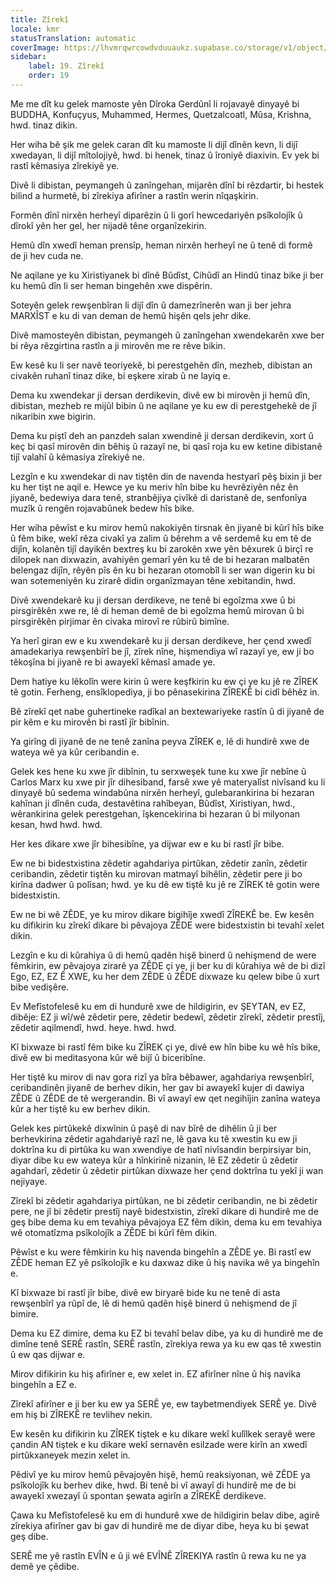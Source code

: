 ```yaml
---
title: Zîrekî
locale: kmr
statusTranslation: automatic
coverImage: https://lhvmrqwrcowdvduuaukz.supabase.co/storage/v1/object/public/strapi-uploads/small_cover-educacion-fundamental.webp-2d51a7828a2b1309555be27f7e2a61a0.webp
sidebar:
    label: 19. Zîrekî
    order: 19
---
```

Me me dît ku gelek mamoste yên Dîroka Gerdûnî li rojavayê dinyayê bi BUDDHA, Konfuçyus, Muhammed, Hermes, Quetzalcoatl, Mûsa, Krishna, hwd. tinaz dikin.

Her wiha bê şik me gelek caran dît ku mamoste li dijî dînên kevn, li dijî xwedayan, li dijî mîtolojiyê, hwd. bi henek, tinaz û îroniyê diaxivin. Ev yek bi rastî kêmasiya zîrekiyê ye.

Divê li dibistan, peymangeh û zanîngehan, mijarên dînî bi rêzdartir, bi hestek bilind a hurmetê, bi zîrekiya afirîner a rastîn werin nîqaşkirin.

Formên dînî nirxên herheyî diparêzin û li gorî hewcedariyên psîkolojîk û dîrokî yên her gel, her nijadê têne organîzekirin.

Hemû dîn xwedî heman prensîp, heman nirxên herheyî ne û tenê di formê de ji hev cuda ne.

Ne aqilane ye ku Xiristiyanek bi dînê Bûdîst, Cihûdî an Hindû tinaz bike ji ber ku hemû dîn li ser heman bingehên xwe dispêrin.

Soteyên gelek rewşenbîran li dijî dîn û damezrînerên wan ji ber jehra MARXÎST e ku di van deman de hemû hişên qels jehr dike.

Divê mamosteyên dibistan, peymangeh û zanîngehan xwendekarên xwe ber bi rêya rêzgirtina rastîn a ji mirovên me re rêve bikin.

Ew kesê ku li ser navê teoriyekê, bi perestgehên dîn, mezheb, dibistan an civakên ruhanî tinaz dike, bi eşkere xirab û ne layiq e.

Dema ku xwendekar ji dersan derdikevin, divê ew bi mirovên ji hemû dîn, dibistan, mezheb re mijûl bibin û ne aqilane ye ku ew di perestgehekê de jî nikaribin xwe bigirin.

Dema ku piştî deh an panzdeh salan xwendinê ji dersan derdikevin, xort û keç bi qasî mirovên din bêhiş û razayî ne, bi qasî roja ku ew ketine dibistanê tijî valahî û kêmasiya zîrekiyê ne.

Lezgîn e ku xwendekar di nav tiştên din de navenda hestyarî pêş bixin ji ber ku her tişt ne aqil e. Hewce ye ku meriv hîn bibe ku hevrêziyên nêz ên jiyanê, bedewiya dara tenê, stranbêjiya çivîkê di daristanê de, senfonîya muzîk û rengên rojavabûnek bedew hîs bike.

Her wiha pêwîst e ku mirov hemû nakokiyên tirsnak ên jiyanê bi kûrî hîs bike û fêm bike, wekî rêza civakî ya zalim û bêrehm a vê serdemê ku em tê de dijîn, kolanên tijî dayikên bextreş ku bi zarokên xwe yên bêxurek û birçî re dilopek nan dixwazin, avahiyên gemarî yên ku tê de bi hezaran malbatên belengaz dijîn, rêyên pîs ên ku bi hezaran otomobîl li ser wan digerin ku bi wan sotemeniyên ku zirarê didin organîzmayan têne xebitandin, hwd.

Divê xwendekarê ku ji dersan derdikeve, ne tenê bi egoîzma xwe û bi pirsgirêkên xwe re, lê di heman demê de bi egoîzma hemû mirovan û bi pirsgirêkên pirjimar ên civaka mirovî re rûbirû bimîne.

Ya herî giran ew e ku xwendekarê ku ji dersan derdikeve, her çend xwedî amadekariya rewşenbîrî be jî, zîrek nîne, hişmendiya wî razayî ye, ew ji bo têkoşîna bi jiyanê re bi awayekî kêmasî amade ye.

Dem hatiye ku lêkolîn were kirin û were keşfkirin ku ew çi ye ku jê re ZÎREK tê gotin. Ferheng, ensîklopediya, ji bo pênasekirina ZÎREKÊ bi cidî bêhêz in.

Bê zîrekî qet nabe guhertineke radîkal an bextewariyeke rastîn û di jiyanê de pir kêm e ku mirovên bi rastî jîr bibînin.

Ya girîng di jiyanê de ne tenê zanîna peyva ZÎREK e, lê di hundirê xwe de wateya wê ya kûr ceribandin e.

Gelek kes hene ku xwe jîr dibînin, tu serxweşek tune ku xwe jîr nebîne û Carlos Marx ku xwe pir jîr dihesiband, farsê xwe yê materyalîst nivîsand ku li dinyayê bû sedema windabûna nirxên herheyî, gulebarankirina bi hezaran kahînan ji dînên cuda, destavêtina rahîbeyan, Bûdîst, Xiristiyan, hwd., wêrankirina gelek perestgehan, îşkencekirina bi hezaran û bi milyonan kesan, hwd hwd. hwd.

Her kes dikare xwe jîr bihesibîne, ya dijwar ew e ku bi rastî jîr bibe.

Ew ne bi bidestxistina zêdetir agahdariya pirtûkan, zêdetir zanîn, zêdetir ceribandin, zêdetir tiştên ku mirovan matmayî bihêlin, zêdetir pere ji bo kirîna dadwer û polîsan; hwd. ye ku dê ew tiştê ku jê re ZÎREK tê gotin were bidestxistin.

Ew ne bi wê ZÊDE, ye ku mirov dikare bigihîje xwedî ZÎREKÊ be. Ew kesên ku difikirin ku zîrekî dikare bi pêvajoya ZÊDE were bidestxistin bi tevahî xelet dikin.

Lezgîn e ku di kûrahiya û di hemû qadên hişê binerd û nehişmend de were fêmkirin, ew pêvajoya zirarê ya ZÊDE çi ye, ji ber ku di kûrahiya wê de bi dizî Ego, EZ, EZ Ê XWE, ku her dem ZÊDE û ZÊDE dixwaze ku qelew bibe û xurt bibe vedişêre.

Ev Mefîstofelesê ku em di hundurê xwe de hildigirin, ev ŞEYTAN, ev EZ, dibêje: EZ ji wî/wê zêdetir pere, zêdetir bedewî, zêdetir zîrekî, zêdetir prestîj, zêdetir aqilmendî, hwd. heye. hwd. hwd.

Kî bixwaze bi rastî fêm bike ku ZÎREK çi ye, divê ew hîn bibe ku wê hîs bike, divê ew bi meditasyona kûr wê bijî û biceribîne.

Her tiştê ku mirov di nav gora rizî ya bîra bêbawer, agahdariya rewşenbîrî, ceribandinên jiyanê de berhev dikin, her gav bi awayekî kujer di dawiya ZÊDE û ZÊDE de tê wergerandin. Bi vî awayî ew qet negihîjin zanîna wateya kûr a her tiştê ku ew berhev dikin.

Gelek kes pirtûkekê dixwînin û paşê di nav bîrê de dihêlin û ji ber berhevkirina zêdetir agahdariyê razî ne, lê gava ku tê xwestin ku ew ji doktrîna ku di pirtûka ku wan xwendiye de hatî nivîsandin berpirsiyar bin, diyar dibe ku ew wateya kûr a hînkirinê nizanin, lê EZ zêdetir û zêdetir agahdarî, zêdetir û zêdetir pirtûkan dixwaze her çend doktrîna tu yekî ji wan nejiyaye.

Zîrekî bi zêdetir agahdariya pirtûkan, ne bi zêdetir ceribandin, ne bi zêdetir pere, ne jî bi zêdetir prestîj nayê bidestxistin, zîrekî dikare di hundirê me de geş bibe dema ku em tevahiya pêvajoya EZ fêm dikin, dema ku em tevahiya wê otomatîzma psîkolojîk a ZÊDE bi kûrî fêm dikin.

Pêwîst e ku were fêmkirin ku hiş navenda bingehîn a ZÊDE ye. Bi rastî ew ZÊDE heman EZ yê psîkolojîk e ku daxwaz dike û hiş navika wê ya bingehîn e.

Kî bixwaze bi rastî jîr bibe, divê ew biryarê bide ku ne tenê di asta rewşenbîrî ya rûpî de, lê di hemû qadên hişê binerd û nehişmend de jî bimire.

Dema ku EZ dimire, dema ku EZ bi tevahî belav dibe, ya ku di hundirê me de dimîne tenê SERÊ rastîn, SERÊ rastîn, zîrekiya rewa ya ku ew qas tê xwestin û ew qas dijwar e.

Mirov difikirin ku hiş afirîner e, ew xelet in. EZ afirîner nîne û hiş navika bingehîn a EZ e.

Zîrekî afirîner e ji ber ku ew ya SERÊ ye, ew taybetmendiyek SERÊ ye. Divê em hiş bi ZÎREKÊ re tevlihev nekin.

Ew kesên ku difikirin ku ZÎREK tiştek e ku dikare wekî kulîlkek serayê were çandin AN tiştek e ku dikare wekî sernavên esilzade were kirîn an xwedî pirtûkxaneyek mezin xelet in.

Pêdivî ye ku mirov hemû pêvajoyên hişê, hemû reaksiyonan, wê ZÊDE ya psîkolojîk ku berhev dike, hwd. Bi tenê bi vî awayî di hundirê me de bi awayekî xwezayî û spontan şewata agirîn a ZÎREKÊ derdikeve.

Çawa ku Mefîstofelesê ku em di hundurê xwe de hildigirin belav dibe, agirê zîrekiya afirîner gav bi gav di hundirê me de diyar dibe, heya ku bi şewat geş dibe.

SERÊ me yê rastîn EVÎN e û ji wê EVÎNÊ ZÎREKIYA rastîn û rewa ku ne ya demê ye çêdibe.

